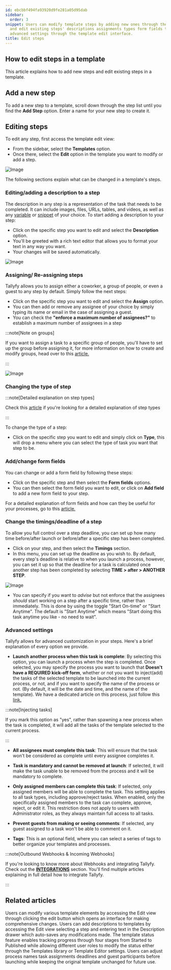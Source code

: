 ```yaml
---
id: ebcbbf494fa93920d9fe281a05d95dab
sidebar:
  order: 3
snippet: Users can modify template steps by adding new ones through the Add Step option
  and edit existing steps' descriptions assignments types form fields timings and
  advanced settings through the template edit interface.
title: Edit steps
---
```


## How to edit steps in a template

This article explains how to add new steps and edit existing steps in a template.

## Add a new step

To add a new step to a template, scroll down through the step list until you find the **Add Step** option. Enter a name for your new step to create it.


## Editing steps

To edit any step, first access the template edit view:

- From the sidebar, select the **Templates** option.
- Once there, select the **Edit** option in the template you want to modify or add a step.

![Image](https://screenshots.tallyfy.com/tallyfy%2Fpro%2Fdesktop-light-open-edit-mode-template.png)

The following sections explain what can be changed in a template's steps.

### Editing/adding a description to a step

The description in any step is a representation of the task that needs to be completed. It can include images, files, URLs, tables, and videos, as well as any [variable](/products/pro/documenting/templates/variables/) or [snippet](/products/pro/documenting/templates/snippets/) of your choice. To start adding a description to your step:

- Click on the specific step you want to edit and select the **Description** option.
- You'll be greeted with a rich text editor that allows you to format your text in any way you want.
- Your changes will be saved automatically.

![Image](https://screenshots.tallyfy.com/tallyfy%2Fpro%2Fdesktop-light-show-text-editor-task-description.png)

### Assigning/ Re-assigning steps

Tallyfy allows you to assign either a coworker, a group of people, or even a guest to any step by default. Simply follow the next steps:

- Click on the specific step you want to edit and select the **Assign** option.
- You can then add or remove any assignee of your choice by simply typing its name or email in the case of assigning a guest.
- You can check the **"enforce a maximum number of assignees?"** to establish a maximum number of assignees in a step

:::note[Note on groups]

If you want to assign a task to a specific group of people, you'll have to set up the group before assigning it, for more information on how to create and modify groups, head over to this [article.](/products/pro/documenting/groups/how-to-manage-groups-and-assign-tasks-in-tallyfy/)

:::

![Image](https://screenshots.tallyfy.com/tallyfy%2Fpro%2Fdesktop-light-assign-a-task-to-somebody.png)

### Changing the type of step

:::note[Detailed explanation on step types]

Check this [article](/products/pro/tracking-and-tasks/tasks/what-types-of-tasks-can-i-create-with-tallyfy/) if you're looking for a detailed explanation of step types

:::

To change the type of a step:

- Click on the specific step you want to edit and simply click on **Type**, this will drop a menu where you can select the type of task you want that step to be.

### Add/change form fields

You can change or add a form field by following these steps:

- Click on the specific step and then select the **Form fields** options.
- You can then select the form field you want to edit, or click on **Add field** to add a new form field to your step.

For a detailed explanation of form fields and how can they be useful for your processes, go to this [article.](/products/pro/tracking-and-tasks/tasks/what-are-form-fields-in-tallyfy/)

### Change the timings/deadline of a step

To allow you full control over a step deadline, you can set up how many time before/after launch or before/after a specific step has been completed.

- Click on your step, and then select the **Timings** section.
- In this menu, you can set up the deadline as you wish to. By default, every step's deadline is relative to when you launch a process, however, you can set it up so that the deadline for a task is calculated once another step has been completed by selecting **TIME > after > ANOTHER STEP**.

![Image](https://screenshots.tallyfy.com/tallyfy%2Fpro%2Fdesktop-light-setup-deadline-after-completion-example.png)

- You can specify if you want to  _advise_ but not enforce that the assignees _should_ start working on a step after a specific time, rather than  immediately. This is done by using the toggle "Start On-time" or "Start Anytime". The default is "Start Anytime" which means "Start doing this task anytime you like - no need to wait".

### Advanced settings

Tallyfy allows for advanced customization in your steps. Here's a brief explanation of every option we provide.

- **Launch another process when this task is complete**: By selecting this option, you can launch a process when the step is completed. Once selected, you may specify the process you want to launch that **Doesn't have a REQUIRED kick-off form**, whether or not you want to inject(add) the tasks of the selected template to be launched into the current process, or not, and if you want to specify the name of the process or not. (By default, it will be the date and time, and the name of the template). We have a dedicated article on this process, just follow this [link.](/products/pro/launching/launch-process-when-task-is-completed/)

:::note[Injecting tasks]

If you mark this option as "yes", rather than spawning a new process when the task is completed, it will add all the tasks of the template selected to the current process.

:::

- **All assignees must complete this task**: This will ensure that the task won't be considered as complete until every assignee completes it.

- **Task is mandatory and cannot be removed at launch**: If selected, it will make the task unable to be removed from the process and it will be mandatory to complete.

- **Only assigned members can complete this task**: If selected, only assigned members will be able to complete the task. This setting applies to all task types, including approve/reject tasks. When enabled, only the specifically assigned members to the task can complete, approve, reject, or edit it. This restriction does not apply to users with Administrator roles, as they always maintain full access to all tasks.

- **Prevent guests from making or seeing comments**: If selected, any guest assigned to a task won't be able to comment on it.

- **Tags**: This is an optional field, where you can select a series of tags to better organize your templates and processes.

:::note[Outbound Webhooks & Incoming Webhooks]

If you're looking to know more about Webhooks and integrating Tallyfy. Check out the [**INTEGRATIONS**](/products/pro/integrations/webhooks/) section. You'll find multiple articles explaining in full detail how to integrate Tallyfy.

:::


## Related articles
<CardGrid>
<LinkTitleCard header="<b>Templates > Edit a template</b>" href="/products/pro/documenting/templates/edit-templates/" > Users can modify various template elements by accessing the Edit view through clicking the edit button which opens an interface for making comprehensive changes. </LinkTitleCard>
<LinkTitleCard header="<b>Edit Templates > Add a description to a template</b>" href="/products/pro/documenting/templates/edit-templates/add-description/" > Users can add descriptions to templates by accessing the Edit view selecting a step and entering text in the Description drawer which auto-saves any modifications made. </LinkTitleCard>
<LinkTitleCard header="<b>Edit Templates > Change a template's status</b>" href="/products/pro/documenting/templates/edit-templates/change-template-state/" > The template status feature enables tracking progress through four stages from Started to Published while allowing different user roles to modify the status either through the Templates library or Template Editor settings. </LinkTitleCard>
<LinkTitleCard header="<b>Launching > Edit before launch</b>" href="/products/pro/launching/how-can-i-edit-a-process-before-launching/" > Users can adjust process names task assignments deadlines and guest participants before launching while keeping the original template unchanged for future use. </LinkTitleCard>
</CardGrid>